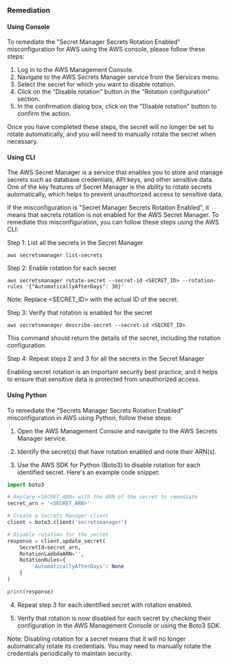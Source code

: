 ### Remediation

#### Using Console

To remediate the "Secret Manager Secrets Rotation Enabled" misconfiguration for AWS using the AWS console, please follow these steps:

1. Log in to the AWS Management Console.
2. Navigate to the AWS Secrets Manager service from the Services menu.
3. Select the secret for which you want to disable rotation.
4. Click on the "Disable rotation" button in the "Rotation configuration" section.
5. In the confirmation dialog box, click on the "Disable rotation" button to confirm the action.

Once you have completed these steps, the secret will no longer be set to rotate automatically, and you will need to manually rotate the secret when necessary.

#### Using CLI

The AWS Secret Manager is a service that enables you to store and manage secrets such as database credentials, API keys, and other sensitive data. One of the key features of Secret Manager is the ability to rotate secrets automatically, which helps to prevent unauthorized access to sensitive data.

If the misconfiguration is "Secret Manager Secrets Rotation Enabled", it means that secrets rotation is not enabled for the AWS Secret Manager. To remediate this misconfiguration, you can follow these steps using the AWS CLI:

Step 1: List all the secrets in the Secret Manager

```
aws secretsmanager list-secrets
```

Step 2: Enable rotation for each secret

```
aws secretsmanager rotate-secret --secret-id <SECRET_ID> --rotation-rules '{"AutomaticallyAfterDays": 30}'
```

Note: Replace <SECRET_ID> with the actual ID of the secret.

Step 3: Verify that rotation is enabled for the secret

```
aws secretsmanager describe-secret --secret-id <SECRET_ID>
```

This command should return the details of the secret, including the rotation configuration.

Step 4: Repeat steps 2 and 3 for all the secrets in the Secret Manager

Enabling secret rotation is an important security best practice, and it helps to ensure that sensitive data is protected from unauthorized access.

#### Using Python

To remediate the "Secrets Manager Secrets Rotation Enabled" misconfiguration in AWS using Python, follow these steps:

1. Open the AWS Management Console and navigate to the AWS Secrets Manager service.

2. Identify the secret(s) that have rotation enabled and note their ARN(s).

3. Use the AWS SDK for Python (Boto3) to disable rotation for each identified secret. Here's an example code snippet:

```python
import boto3

# Replace <SECRET_ARN> with the ARN of the secret to remediate
secret_arn = '<SECRET_ARN>'

# Create a Secrets Manager client
client = boto3.client('secretsmanager')

# Disable rotation for the secret
response = client.update_secret(
    SecretId=secret_arn,
    RotationLambdaARN='',
    RotationRules={
        'AutomaticallyAfterDays': None
    }
)

print(response)
```

4. Repeat step 3 for each identified secret with rotation enabled.

5. Verify that rotation is now disabled for each secret by checking their configuration in the AWS Management Console or using the Boto3 SDK.

Note: Disabling rotation for a secret means that it will no longer automatically rotate its credentials. You may need to manually rotate the credentials periodically to maintain security.

